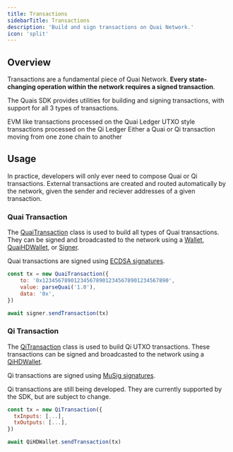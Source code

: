 ```yaml
---
title: Transactions
sidebarTitle: Transactions
description: 'Build and sign transactions on Quai Network.'
icon: 'split'
---
```


## Overview

Transactions are a fundamental piece of Quai Network. **Every state-changing operation within the network requires a signed transaction**.

The Quais SDK provides utilities for building and signing transactions, with support for all 3 types of transactions.

<CardGroup cols={3}>
	<Card
		title='Quai Transactions'
		icon='arrow-right'
		href='/sdk/content/classes/QuaiTransaction'
	>
		EVM like transactions processed on the Quai Ledger
	</Card>
	<Card
		title='Qi Transactions'
		icon='arrow-left'
		href='/sdk/content/classes/QiTransaction'
	>
		UTXO style transactions processed on the Qi Ledger
	</Card>
	<Card
		title='External Transactions'
    href='/learn/advanced-introduction/interoperability/etxs'
		icon='right-left'
	>
		Either a Quai or Qi transaction moving from one zone chain to another
	</Card>
</CardGroup>

## Usage

In practice, developers will only ever need to compose Quai or Qi transactions. External transactions are created and routed automatically by the network, given the sender and reciever addresses of a given transaction.

### Quai Transaction

The [QuaiTransaction](/sdk/content/classes/QuaiTransaction) class is used to build all types of Quai transactions. They can be signed and broadcasted to the network using a [Wallet](/sdk/content/classes/Wallet), [QuaiHDWallet](/sdk/content/classes/QuaiHDWallet), or [Signer](/sdk/content/classes/Signer).

Quai transactions are signed using [ECDSA signatures](https://en.wikipedia.org/wiki/Elliptic_Curve_Digital_Signature_Algorithm).

```js
const tx = new QuaiTransaction({
	to: '0x1234567890123456789012345678901234567890',
	value: parseQuai('1.0'),
	data: '0x',
})

await signer.sendTransaction(tx)
```

### Qi Transaction

The [QiTransaction](/sdk/content/classes/QiTransaction) class is used to build Qi UTXO transactions. These transactions can be signed and broadcasted to the network using a [QiHDWallet](/sdk/content/classes/QiHDWallet).

Qi transactions are signed using [MuSig signatures](https://bitcoinops.org/en/topics/musig/).

<Warning>
  Qi transactions are still being developed. They are currently supported by the SDK, but are subject to change.
</Warning>

```js
const tx = new QiTransaction({
  txInputs: [...],
  txOutputs: [...],
})

await QiHDWallet.sendTransaction(tx)
```
